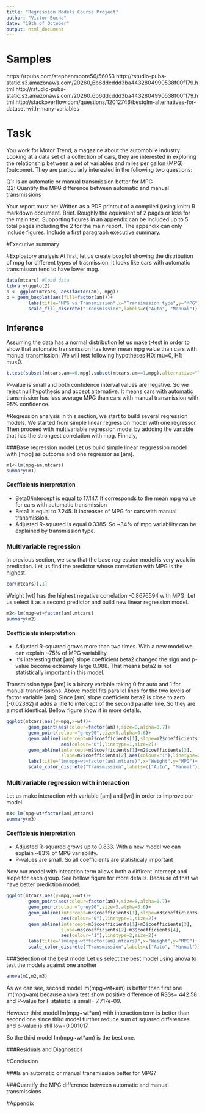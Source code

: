 ```yaml
---
title: "Regression Models Course Project"
author: "Victor Bucha"
date: "19th of October"
output: html_document
---
```

# Samples
https://rpubs.com/stephenmoore56/56053
http://rstudio-pubs-static.s3.amazonaws.com/20260_6b6ddcddd3ba4432804990538f00f179.html
http://rstudio-pubs-static.s3.amazonaws.com/20260_6b6ddcddd3ba4432804990538f00f179.html
http://stackoverflow.com/questions/12012746/bestglm-alternatives-for-dataset-with-many-variables

# Task
You work for Motor Trend, a magazine about the automobile industry. Looking at a data set of a collection of cars, they are interested in exploring the relationship between a set of variables and miles per gallon (MPG) (outcome). They are particularly interested in the following two questions:

Q1: Is an automatic or manual transmission better for MPG  
Q2: Quantify the MPG difference between automatic and manual transmissions

Your report must be:
Written as a PDF printout of a compiled (using knitr) R markdown document.
Brief. Roughly the equivalent of 2 pages or less for the main text. Supporting figures in an appendix can be included up to 5 total pages including the 2 for the main report. The appendix can only include figures.
Include a first paragraph executive summary.

#Executive summary

#Exploatory analysis 
At first, let us create boxplot showing the distribution of mpg for different types of trasmission. It looks like cars with automatic transmisson tend to have lower mpg.

```r
data(mtcars) #load data
library(ggplot2)
p <- ggplot(mtcars, aes(factor(am), mpg))
p + geom_boxplot(aes(fill=factor(am)))+
        labs(title="MPG vs Transmission",x="Transimssion type",y="MPG")+
        scale_fill_discrete("Transmission",labels=c("Auto", "Manual"))
```

## Inference
Assuming the data has a normal distribution let us make t-test in order to show that automatic transmission has lower mean mpg value than cars with manual transmission. We will test following hypotheses H0: mu=0, H1: mu<0.

```r
t.test(subset(mtcars,am==0,mpg),subset(mtcars,am==1,mpg),alternative="less")
```
P-value is small and both confidence interval values are negative. So we reject null hypothesis and accept alternative. It means cars with automatic transmission has less average MPG than cars with manual transmission with 95% confidence.

#Regression analysis
In this section, we start to build several regression models. We started from simple linear regression model with one regressor. Then proceed with multivariable regression model by addding the variable that has the strongest correlation with mpg. Finnaly, 

###Base regression model
Let us build simple linear reggression model with [mpg] as outcome and one regressor as [am].
```r
m1<-lm(mpg~am,mtcars)
summary(m1)
```
#### Coefficients interpretation
* Beta0/intercept is equal to 17.147. It corresponds to the mean mpg value for cars with automatic transmission
* Beta1 is equal to 7.245. It increases of MPG for cars with manual transmission.
* Adjusted R-squared is equal 0.3385. So ~34% of mpg variability can be explained by transmission type. 

### Multivariable regression 
In previous section, we saw that the base regression model is very weak in prediction. Let us find the predictor whose correlation with MPG is the highest.

```r
cor(mtcars)[,1]
```

Weight [wt] has the highest negative correlation -0.8676594 with MPG. Let us select it as a second predictor and build new linear regression model.

```r
m2<-lm(mpg~wt+factor(am),mtcars)
summary(m2)
```
#### Coefficients interpretation
* Adjusted R-squared grows more than two times. With a new model we can explain ~75% of MPG variability. 
* It's interesting that [am] slope coefficient beta2 changed the sign and p-value become extremely large 0.988. That means beta2 is not statistically important in this model.

Transmission type [am] is a binary variable taking 0 for auto and 1 for manual transmissions. Above model fits parallel lines for the two levels of factor variable [am]. Since [am] slope coefficient beta2 is close to zero (-0.02362) it adds a litle to intercept of the second parallel line. So they are almost identical.  Bellow figure show it in more details.

```r
ggplot(mtcars,aes(y=mpg,x=wt))+
        geom_point(aes(colour=factor(am)),size=8,alpha=0.7)+
        geom_point(colour="grey90",size=5,alpha=0.6)+
        geom_abline(intercept=m2$coefficients[1],slope=m2$coefficients[2],
                    aes(colour="0"),linetype=1,size=2)+
        geom_abline(intercept=m2$coefficients[1]+m2$coefficients[3],
                    slope=m2$coefficients[2],aes(colour="1"),linetype=2,size=2)+
        labs(title="lm(mpg~wt+factor(am),mtcars)",x="Weight",y="MPG")+
        scale_color_discrete("Transmission",labels=c("Auto", "Manual"))
```

### Multivariable regression with interaction
Let us make interaction with variable [am] and [wt] in order to improve our model. 

```r
m3<-lm(mpg~wt*factor(am),mtcars)
summary(m3)
```
#### Coefficients interpretation
* Adjusted R-squared grows up to 0.833. With a new model we can explain ~83% of MPG variability.
* P-values are small. So all coefficients are statisticaly important

Now our model with inteaction term allows both a diffirent intercept and slope for each group. See bellow figure for more details. Because of that we have better prediction model.

```r
ggplot(mtcars,aes(y=mpg,x=wt))+
        geom_point(aes(colour=factor(am)),size=8,alpha=0.7)+
        geom_point(colour="grey90",size=5,alpha=0.6)+
        geom_abline(intercept=m3$coefficients[1],slope=m3$coefficients[2],
                    aes(colour="0"),linetype=1,size=2)+
        geom_abline(intercept=m3$coefficients[1]+m3$coefficients[3],
                    slope=m3$coefficients[2]+m3$coefficients[4],
                    aes(colour="1"),linetype=2,size=2)+
        labs(title="lm(mpg~wt*factor(am),mtcars)",x="Weight",y="MPG")+
        scale_color_discrete("Transmission",labels=c("Auto", "Manual"))
```


###Selection of the best model
Let us select the best model using anova to test the models against one another
```r
anova(m1,m2,m3)
```
As we can see, second model lm(mpg~wt+am) is better than first one lm(mpg~am) because anova test show positive difference of RSSs= 442.58 and P-value for F statistic is small= 7.717e-09.

However third model lm(mpg~wt*am) with interaction term is better than second one since third model further reduce sum of squared differences and p-value is still low=0.001017.

So the third model lm(mpg~wt*am) is the best one.

###Residuals and Diagnostics

#Conclusion

###Is an automatic or manual transmission better for MPG?

###Quantify the MPG difference between automatic and manual transmissions

#Appendix